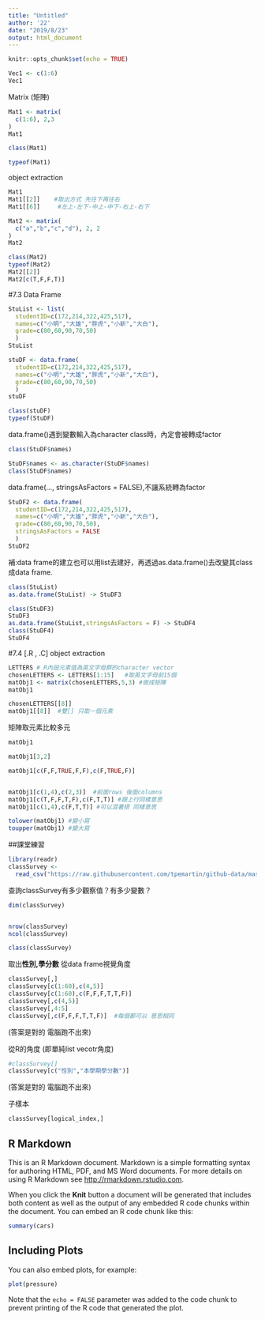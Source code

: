 ```yaml
---
title: "Untitled"
author: '22'
date: "2019/8/23"
output: html_document
---
```


```r
knitr::opts_chunk$set(echo = TRUE)
```

```r
Vec1 <- c(1:6)
Vec1
```

Matrix (矩陣)
```r
Mat1 <- matrix(
  c(1:6), 2,3
)
Mat1
```

```r
class(Mat1)
```


```r
typeof(Mat1)
```

object extraction
```r
Mat1
Mat1[[2]]    #取出方式 先往下再往右 
Mat1[[6]]     #左上-左下-中上-中下-右上-右下
```

```r
Mat2 <- matrix(
  c("a","b","c","d"), 2, 2
)
Mat2
```

```r
class(Mat2)
typeof(Mat2)
Mat2[[2]]
Mat2[c(T,F,F,T)]
```


#7.3 Data Frame

```r
StuList <- list(
  studentID=c(172,214,322,425,517),
  names=c("小明","大雄","胖虎","小新","大白"),
  grade=c(80,60,90,70,50)
  )
StuList 
```

```r
stuDF <- data.frame(
  studentID=c(172,214,322,425,517),
  names=c("小明","大雄","胖虎","小新","大白"),
  grade=c(80,60,90,70,50)
  )
stuDF
```

```r
class(stuDF)
typeof(StuDF)

```

data.frame()遇到變數輸入為character class時，內定會被轉成factor
```r
class(StuDF$names)

StuDF$names <- as.character(StuDF$names)
class(StuDF$names)
```

data.frame(..., stringsAsFactors = FALSE),不讓系統轉為factor
```r
StuDF2 <- data.frame(
  studentID=c(172,214,322,425,517),
  names=c("小明","大雄","胖虎","小新","大白"),
  grade=c(80,60,90,70,50),
  stringsAsFactors = FALSE
  )
StuDF2 
```

補:data frame的建立也可以用list去建好，再透過as.data.frame()去改變其class成data frame.

```r
class(StuList)
as.data.frame(StuList) -> StuDF3

class(StuDF3)
StuDF3
as.data.frame(StuList,stringsAsFactors = F) -> StuDF4
class(StuDF4)
StuDF4
```


#7.4 [.R , .C] object extraction
```r
LETTERS # R內設元素值為英文字母群的character vector
chosenLETTERS <- LETTERS[1:15]   #取英文字母前15個
matObj1 <- matrix(chosenLETTERS,5,3) #做成矩陣
matObj1
```

```r
chosenLETTERS[[8]]
matObj1[[8]]  #雙[] 只取一個元素
```

矩陣取元素比較多元
```r
matObj1

matObj1[3,2]

matObj1[c(F,F,TRUE,F,F),c(F,TRUE,F)]


matObj1[c(1,4),c(2,3)]  #前面rows 後面columns
matObj1[c(T,F,F,T,F),c(F,T,T)] #跟上行同樣意思
matObj1[c(1,4),c(F,T,T)] #可以混著搭 同樣意思
```

```r
tolower(matObj1) #變小寫
toupper(matObj1) #變大寫
```

##課堂練習
```r
library(readr)
classSurvey <- 
  read_csv("https://raw.githubusercontent.com/tpemartin/github-data/master/classSurvey.csv")
```

查詢classSurvey有多少觀察值？有多少變數？
```r
dim(classSurvey)


nrow(classSurvey)
ncol(classSurvey)
```

```r
class(classSurvey)
```


取出**性別,學分數**
從data frame視覺角度
```r
classSurvey[,]
classSurvey[c(1:60),c(4,5)]
classSurvey[c(1:60),c(F,F,F,T,T,F)]
classSurvey[,c(4,5)]
classSurvey[,4:5]
classSurvey[,c(F,F,F,T,T,F)]  #每個都可以 意思相同

```

(答案是對的 電腦跑不出來)

從R的角度 (即單純list vecotr角度)
```r
#classSurvey[]
classSurvey[c("性別","本學期學分數")]
```

(答案是對的 電腦跑不出來)

子樣本
```r
classSurvey[logical_index,]
```










## R Markdown

This is an R Markdown document. Markdown is a simple formatting syntax for authoring HTML, PDF, and MS Word documents. For more details on using R Markdown see <http://rmarkdown.rstudio.com>.

When you click the **Knit** button a document will be generated that includes both content as well as the output of any embedded R code chunks within the document. You can embed an R code chunk like this:

```r
summary(cars)
```

## Including Plots

You can also embed plots, for example:

```r
plot(pressure)
```

Note that the `echo = FALSE` parameter was added to the code chunk to prevent printing of the R code that generated the plot.
